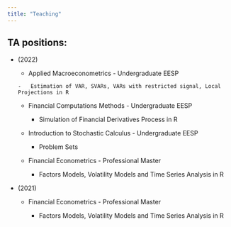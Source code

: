 ```yaml
---
title: "Teaching"
---
```


## TA positions:

-   \(2022\)

    -    Applied Macroeconometrics - Undergraduate EESP

        -   Estimation of VAR, SVARs, VARs with restricted signal, Local Projections in R

    -   Financial Computations Methods - Undergraduate EESP

        -   Simulation of Financial Derivatives Process in R

    -   Introduction to Stochastic Calculus - Undergraduate EESP

        -   Problem Sets

    -   Financial Econometrics - Professional Master

        -   Factors Models, Volatility Models and Time Series Analysis in R

-   \(2021\)

    -   Financial Econometrics - Professional Master

        -   Factors Models, Volatility Models and Time Series Analysis in R
